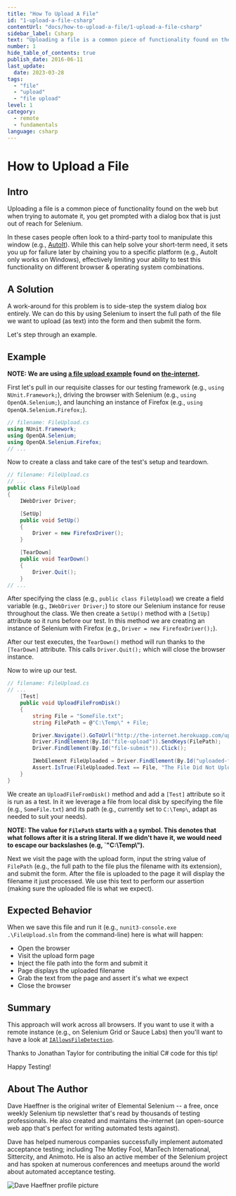 ```yaml
---
title: "How To Upload A File"
id: "1-upload-a-file-csharp"
contentUrl: "docs/how-to-upload-a-file/1-upload-a-file-csharp"
sidebar_label: Csharp
text: "Uploading a file is a common piece of functionality found on the web but when trying to automate it, you get prompted with a dialog box that is just out of reach for Selenium. In these cases people often look to a third-party tool to manipulate this window."
number: 1
hide_table_of_contents: true
publish_date: 2016-06-11
last_update:
  date: 2023-03-28
tags:
  - "file"
  - "upload"
  - "file upload"
level: 1
category:
  - remote
  - fundamentals
language: csharp
---
```


# How to Upload a File

## Intro

Uploading a file is a common piece of functionality found on the web but when trying to automate it, you get prompted with a dialog box that is just out of reach for Selenium.

In these cases people often look to a third-party tool to manipulate this window (e.g., [AutoIt](http://www.toolsqa.com/selenium-webdriver/autoit-selenium-webdriver/)). While this can help solve your short-term need, it sets you up for failure later by chaining you to a specific platform (e.g., AutoIt only works on Windows), effectively limiting your ability to test this functionality on different browser & operating system combinations.

## A Solution

A work-around for this problem is to side-step the system dialog box entirely. We can do this by using Selenium to insert the full path of the file we want to upload (as text) into the form and then submit the form.

Let's step through an example.

## Example

**NOTE: We are using [a file upload example](http://the-internet.herokuapp.com/upload) found on [the-internet](https://github.com/tourdedave/the-internet).**

First let's pull in our requisite classes for our testing framework (e.g., `using NUnit.Framework;`), driving the browser with Selenium (e.g., `using OpenQA.Selenium;`), and launching an instance of Firefox (e.g., `using OpenQA.Selenium.Firefox;`).

```csharp
// filename: FileUpload.cs
using NUnit.Framework;
using OpenQA.Selenium;
using OpenQA.Selenium.Firefox;
// ...
```

Now to create a class and take care of the test's setup and teardown.

```csharp
// filename: FileUpload.cs
// ...
public class FileUpload
{
    IWebDriver Driver;

    [SetUp]
    public void SetUp()
    {
        Driver = new FirefoxDriver();
    }

    [TearDown]
    public void TearDown()
    {
        Driver.Quit();
    }
// ...
```

After specifying the class (e.g., `public class FileUpload`) we create a field variable (e.g., `IWebDriver Driver;`) to store our Selenium instance for reuse throughout the class. We then create a `SetUp()` method with a `[SetUp]` attribute so it runs before our test. In this method we are creating an instance of Selenium with Firefox (e.g., `Driver = new FirefoxDriver();`).

After our test executes, the `TearDown()` method will run thanks to the `[TearDown]` attribute. This calls `Driver.Quit();` which will close the browser instance.

Now to wire up our test.

```csharp
// filename: FileUpload.cs
// ...
    [Test]
    public void UploadFileFromDisk()
    {
        string File = "SomeFile.txt";
        string FilePath = @"C:\Temp\" + File;

        Driver.Navigate().GoToUrl("http://the-internet.herokuapp.com/upload");
        Driver.FindElement(By.Id("file-upload")).SendKeys(FilePath);
        Driver.FindElement(By.Id("file-submit")).Click();

        IWebElement FileUploaded = Driver.FindElement(By.Id("uploaded-files"));
        Assert.IsTrue(FileUploaded.Text == File, "The File Did Not Upload Correctly");
    }
}
```

We create an `UploadFileFromDisk()` method and add a `[Test]` attribute so it is run as a test. In it we leverage a file from local disk by specifying the file (e.g., `SomeFile.txt`) and its path (e.g., currently set to `C:\Temp\`, adapt as needed to suit your needs).

**NOTE: The value for `FilePath` starts with a `@` symbol. This denotes that what follows after it is a string literal. If we didn't have it, we would need to escape our backslashes (e.g, `"C:\\Temp\\").**

Next we visit the page with the upload form, input the string value of `FilePath` (e.g., the full path to the file plus the filename with its extension), and submit the form. After the file is uploaded to the page it will display the filename it just processed. We use this text to perform our assertion (making sure the uploaded file is what we expect).

## Expected Behavior

When we save this file and run it (e.g., `nunit3-console.exe .\FileUpload.sln` from the command-line) here is what will happen:

- Open the browser
- Visit the upload form page
- Inject the file path into the form and submit it
- Page displays the uploaded filename
- Grab the text from the page and assert it's what we expect
- Close the browser

## Summary

This approach will work across all browsers. If you want to use it with a remote instance (e.g., on Selenium Grid or Sauce Labs) then you'll want to have a look at [`IAllowsFileDetection`](http://seleniumhq.github.io/selenium/docs/api/dotnet/html/T_OpenQA_Selenium_IAllowsFileDetection.htm).

Thanks to Jonathan Taylor for contributing the initial C# code for this tip!

Happy Testing!

## About The Author

Dave Haeffner is the original writer of Elemental Selenium -- a free, once weekly Selenium tip newsletter that's read by thousands of testing professionals. He also created and maintains the-internet (an open-source web app that's perfect for writing automated tests against).

Dave has helped numerous companies successfully implement automated acceptance testing; including The Motley Fool, ManTech International, Sittercity, and Animoto. He is also an active member of the Selenium project and has spoken at numerous conferences and meetups around the world about automated acceptance testing.

![Dave Haeffner profile picture](/img/authors/dave-haeffner.jpeg#author-img 'a title')
